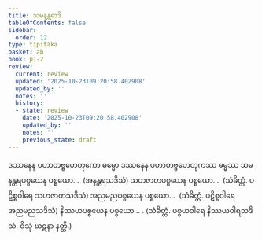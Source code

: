 ```yaml
---
title: သမနန္တရာဒိ
tableOfContents: false
sidebar:
  order: 12
type: tipitaka
basket: ab
book: p1-2
review:
  current: review
  updated: '2025-10-23T09:20:58.402908'
  updated_by: ''
  notes: ''
  history:
  - state: review
    date: '2025-10-23T09:20:58.402908'
    updated_by: ''
    notes: ''
    previous_state: draft
---
```



<ReviewStatus review={frontmatter.review} showDetails={true} />

<HypothesisAnnotation frontmatter={frontmatter} />

<DynamicBreadcrumb />

<Division number="87" book="p1-2" e="ch" v="37" p="220">

<Paragraph number="1314" book="p1-2">
ဒဿနေန ပဟာတဗ္ဗဟေတုကော ဓမ္မော ဒဿနေန ပဟာတဗ္ဗဟေတုကဿ ဓမ္မဿ သမနန္တရပစ္စယေန ပစ္စယော…  (အနန္တရသဒိသံ) သဟဇာတပစ္စယေန ပစ္စယော…  (သံခိတ္တံ. ပဋိစ္စဝါရေ သဟဇာတသဒိသံ) အညမညပစ္စယေန ပစ္စယော…  (သံခိတ္တံ. ပဋိစ္စဝါရေ အညမညသဒိသံ) နိဿယပစ္စယေန ပစ္စယော… . (သံခိတ္တံ. ပစ္စယဝါရေ နိဿယဝါရသဒိသံ. ဝိသုံ ဃဋနာ နတ္ထိ.)
</Paragraph>
</Division>